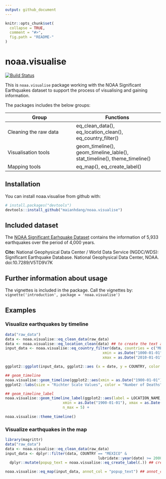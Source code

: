 ```yaml
---
output: github_document
---
```


<!-- README.md is generated from README.Rmd. Please edit that file -->

```r
knitr::opts_chunk$set(
  collapse = TRUE,
  comment = "#>",
  fig.path = "README-"
)
```

# noaa.visualise
[![Build Status](https://travis-ci.org/maianhdang/noaa.visualise.svg?branch=master)](https://travis-ci.org/maianhdang/noaa.visualise)

This is `noaa.visualise` package working with the NOAA Significant Earthquakes dataset 
to support the process of visualising and gaining information. 

The packages includes the below groups:
  
Group                 | Functions
----------------------| ----------------------------
Cleaning the raw data | eq_clean_data(), eq_location_clean(), eq_country_filter()
Visualisation tools   | geom_timeline(), geom_timeline_lable(), stat_timeline(), theme_timeline()
Mapping tools         | eq_map(), eq_create_label()

## Installation

You can install noaa.visualise from github with:

```r
# install.packages("devtools")
devtools::install_github("maianhdang/noaa.visualise")
```
## Included dataset


The [NOAA Significant Earhquake Dataset](https://www.ngdc.noaa.gov/nndc/struts/form?t=101650&s=1&d=1) contains the information of 5,933 earthquakes over the period of 4,000 years.

**Cite:** National Geophysical Data Center / World Data Service (NGDC/WDS): Significant Earthquake Database. National Geophysical Data Center, NOAA. doi:10.7289/V5TD9V7K

## Further information about usage
The vignettes is included in the package. Call the vignettes by:
  `vignette('introduction', package = 'noaa.visualise')`

## Examples

### Visualize earthquakes by timeline

```r
data("raw_data")
data <- noaa.visualise::eq_clean_data(raw_data)
data <- noaa.visualise::eq_location_clean(data) ## to create the text annotation
input_data <- noaa.visualise::eq_country_filter(data, countries = c("MEXICO", "IRAN"),
                                            xmin = as.Date("1000-01-01"),
                                            xmax = as.Date("2010-01-01"))

ggplot2::ggplot(input_data, ggplot2::aes (x = date, y = COUNTRY, color = as.numeric(DEATHS), size = as.numeric(EQ_PRIMARY))) +

## geom_timeline  
noaa.visualise::geom_timeline(ggplot2::aes(xmin = as.Date("1900-01-01"), xmax =  as.Date("1925-01-01"))) +
ggplot2::labs(size = "Richter Scale Values", color = "Number of Deaths" )+

## geom_timeline_label  
noaa.visualise::geom_timeline_label(ggplot2::aes(label = LOCATION_NAME, 
                          xmin = as.Date("1900-01-01"), xmax = as.Date("1925-01-01")), 
                          n_max = 5) + 
  
noaa.visualise::theme_timeline()
```

### Visualize earthquakes in the map
```r
library(magrittr)
data("raw_data")
data <- noaa.visualise::eq_clean_data(raw_data)
input_data <- dplyr::filter(data, COUNTRY == "MEXICO" &
                                          lubridate::year(date) >= 2000)%>%
  dplyr::mutate(popup_text = noaa.visualise::eq_create_label(.)) ## create popup_text

noaa.visualise::eq_map(input_data, annot_col = "popup_text") ## annot_col set as popup_text
          
```

